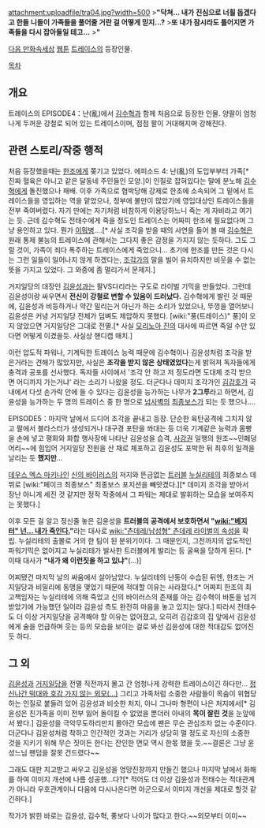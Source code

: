 attachment:uploadfile/tra04.jpg?width=500
>'''"닥쳐... 내가 진심으로 너흴 돕겠다고 한들 니들이 가족들을 풀어줄 거란 걸 어떻게 믿지...?'''
>'''또 내가 잠시라도 틀어지면 가족들을 다시 잡아들일 테고...'''
>'''{{{+1 차라리 껍데기로 살아줄테니까 한번 시작해봐!!}}}"'''

[[다음 만화속세상]] [[웹툰]] [[트레이스(웹툰)|트레이스]]의 등장인물.

[[목차]]
== 개요 ==
트레이스의 EPISODE4：난(亂)에서 [[김수혁]]과 함께 처음으로 등장한 인물. 양팔이 엄청나게 두꺼운 강철로 되어 있는 트레이스이며, 점점 팔이 거대해지며 강해진다.

== 관련 스토리/작중 행적 ==
처음 등장했을때는 [[한조]]에게 쫒기고 있었다. 에피소드 4: 난(亂)의 도입부부터 가족[* 진짜 혈육은 아니고 같은 달동네 주민들인 모양.]이 인질로 잡혀있다는 말에 분노해 [[김수혁]]에게 돌진했으나 패배. 이후 가족으로 협박당해 강제로 한조에 소속되어 그 밑에서 트레이스들을 영입하는 역을 맡았으나, 정부에 불만이 많았기에 영입대상인 트레이스들을 전부 죽여버렸다. 자기 딴에는 자기처럼 비참하게 이용당하느니 죽는 게 자비라고 여기는 듯. 근데 김수혁도 전태수에게 죽을 정도인 트레이스는 어짜피 한조에 필요없다며 그냥 용인하고 있다. 뭔가 [[이뭐병]]….[* 사실 조각을 받을 때의 사연을 들어 볼 때 [[김수혁]]은 원래 통제 불능의 트레이스에 관해서는 그다지 좋은 감정을 가지지 않는 듯하다. 그도 그럴 것이, 가족이 죄다 폭주하는 트레이스에게 죽었으니... 초기에 한조를 만든 것은 다시는 그런 일들이 일어나지 않게 하겠다는, [[김갑호|조각가]]의 말을 빌어 유치하지만 비웃을 수 없는 뜻을 가지고 있었다. 그 와중에 좀 멀리가서 문제지.]

거지일당의 대장인 [[김윤성]]과는 팔VS다리라는 구도로 라이벌 기믹을 만들었다. 그런데 김윤성이랑 싸우면서 '''전신이 강철로 변할 수 있음이 드러났다.'''
김수혁에게 발린 것 때문에, 김윤성과 비등하거나 약간 밀리는거 아닌가 하는 소리가 있었으나, 뚜껑을 열어보니 김윤성은 커녕 거지일당 전체가 덤벼도 제압하지 못했다. [wiki:"풍(트레이스)" 풍]이 오지 않았으면 거지일당은 그대로 전멸.[* 사실 [[모리노아 진]]의 대사에 따르면 죽일 수만 있다면 어떻게 이겼을듯. 사실상 핸디캡 매치.] 

이런 압도적 파워나, 기계틱한 트레이스 능력 때문에 김수혁이나 김윤성처럼 조각을 받은거라는 견해가 많았지만, 사실은 '''조각을 받지 않은 상태였었다'''는게 밝혀져 독자들에게 충격과 공포를 선사했다.
독자들 사이에서 '조각 안 하고 저 정도라면 도대체 조각 받으면 어디까지 가는거냐' 라는 소리가 나왔을 정도. 더군다나 데미지 조각가인 [[김갑호]]가 국내에서 다섯 손가락 안에 들 수 있다는 김윤성을 능가하는 나무가 '''2그루'''라고 하면서, 김윤성을 능가하는 두 명의 트레이스 중 한 명으로 [[넘사벽]]의 [[최종보스]]가 되는 듯 했으나….

EPISODE5：마지막 날에서 드디어 조각을 끝내고 등장. 단순한 육탄공격에 그치지 않고 팔에서 블라스터가 생성되거나 대구경 포탄을 쏴대는 등 더욱 기계같은 능력과 몸빵을 손에 넣고 평화와 화합 행사장에 나타난 김윤성을 습격, [[사강권]] 일행의 원조~~민폐덩어리~~에 힘입어 거지일당 전원을 산 채로 체포하고 김윤성도 포박한 뒤 최후의 일격을 날리는 듯 '''했지만'''...

[[데우스 엑스 마키나]]인 [[신의 바이러스]]의 저지와 뜬금없는 [[트러블]] [[누실리테]]의 최종보스 데뷔로 [wiki:"페이크 최종보스" 최종보스 포지션을 빼앗겼다.][* 데미지 조각을 받아서 장난 아니게 세진 것 같지만 정작 작중에서 그 파워는 제대로 발휘하는 모습을 보여주지는 못했다.]

이후 모든 걸 알고 정신줄 놓은 김윤성을 '''트러블의 공격에서 보호하면서 "[[wiki:"베지터" 넌... 내가 죽인다.]]"'''라는 대사로 [[wiki:"츤데레/남성형" 츤데레 라이벌의 속성]]을 확립. 누실리테의 출몰로 거의 한 팀이 된 분위기이다. 그 때문인지, 그전까지의 압도적인 파워기믹은 없어지고 누실리테가 발사한 트러블에게 발리는 등 굴욕을 당하게 된다. [* 이때 대사가 '''"내가 왜 이런짓을 하고 있냐"'''(...)]

어찌됐건 마지막 날의 싸움에서 살아남았다. 누실리테의 난동이 수습된 뒤엔, 한조는 거지일당과 비밀리에 동맹을 맺었기 때문에 적대할 이유는 사라졌다.[* 어짜피 한조의 최고책임자는 누실리테에 의해 죽었고 신의 바이러스의 존재를 아는 김수혁이 바톤을 넘겨받았기에 가능했던 일이라 김윤성 측도 완전히 마음을 놓고 있지는 않다.] 따라서 전태수도 더 이상 거지일당을 공격해야 할 이유는 없어졌고, 오히려 김갑호의 집 앞에서 김윤성에게 술을 언급하며 웃는 등의 모습을 보이는 걸로 봐선 김윤성에 대한 적대감도 없어진 듯 하다.

== 그 외 ==
[[김윤성]]과 [[거지일당]]을 전멸 직전까지 몰고 간 엄청나게 강력한 트레이스이긴 하다만... [[근육돼지|정신나간 떡대와 호감 가지 않는 외모(...)]] 그리고 가족처럼 소중한 사람들이 목숨이 위협당하는 인질로 붙들려 있어 김윤성과 비슷한 처지, 아니 그나마 형편이 나은 처지에서[* 김윤성은 친가족을 이미 전부 잃어 돌이킬 수 없었을 뿐더러 아내의 '''목이 잘린 것'''을 눈앞에서 봤다.] 김윤성을 극악무도하리만치 몰아간 모습에 팬은 무슨 관심조차 없는 수준이다. 더군다나 김윤성처럼 착하고 인간적인 것과는 거리가 상당히 멀 정도로 자신의 소중한 것을 지키기 위해 무슨 짓이든 한다는 잔인한 면모 역시 한몫 했을 듯.~~결론은 그냥 윤성느님 팬덤을 잘못 건드렸다~~

그래도 대판 치고받고 싸우고 김윤성을 엉망진창까지 만들긴 했으나 마지막 날에서 화해를 하여 이미지 개선에 나름 성공했...다?[* 적어도 더 이상 김윤성과 전태수는 적대관계가 아니라 우호관계이니 다음에 다시나온다면 아군으로서 이미지 개선을 제대로 할것 같긴하다.]

작가가 밝힌 바로는 김윤성, 김수혁, 풍보다 나이가 많다고 한다.~~외모부터 이미~~
